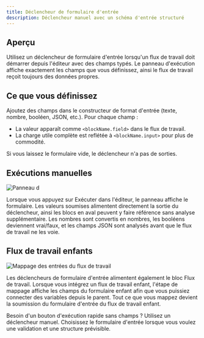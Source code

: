 ```yaml
---
title: Déclencheur de formulaire d'entrée
description: Déclencheur manuel avec un schéma d'entrée structuré
---
```



## Aperçu

Utilisez un déclencheur de formulaire d'entrée lorsqu'un flux de travail doit démarrer depuis l'éditeur avec des champs typés. Le panneau d'exécution affiche exactement les champs que vous définissez, ainsi le flux de travail reçoit toujours des données propres.

## Ce que vous définissez

Ajoutez des champs dans le constructeur de format d'entrée (texte, nombre, booléen, JSON, etc.). Pour chaque champ :

- La valeur apparaît comme `<blockName.field>` dans le flux de travail.
- La charge utile complète est reflétée à `<blockName.input>` pour plus de commodité.

Si vous laissez le formulaire vide, le déclencheur n'a pas de sorties.

## Exécutions manuelles

<div className='flex justify-center my-6'>
  <Image
    src='/static/triggers/input-form-panel-light.png'
    alt='Panneau d'exécution du formulaire d'entrée'
    width={400}
    height={250}
    className='rounded-xl border border-border shadow-sm'
  />
</div>

Lorsque vous appuyez sur Exécuter dans l'éditeur, le panneau affiche le formulaire. Les valeurs soumises alimentent directement la sortie du déclencheur, ainsi les blocs en aval peuvent y faire référence sans analyse supplémentaire. Les nombres sont convertis en nombres, les booléens deviennent vrai/faux, et les champs JSON sont analysés avant que le flux de travail ne les voie.

## Flux de travail enfants

<div className='flex justify-center my-6'>
  <Image
    src='/static/triggers/workflow-input-mapping-light.png'
    alt='Mappage des entrées du flux de travail'
    width={400}
    height={250}
    className='rounded-xl border border-border shadow-sm'
  />
</div>

Les déclencheurs de formulaire d'entrée alimentent également le bloc Flux de travail. Lorsque vous intégrez un flux de travail enfant, l'étape de mappage affiche les champs du formulaire enfant afin que vous puissiez connecter des variables depuis le parent. Tout ce que vous mappez devient la soumission du formulaire d'entrée du flux de travail enfant.

<Callout>
Besoin d'un bouton d'exécution rapide sans champs ? Utilisez un déclencheur manuel. Choisissez le formulaire d'entrée lorsque vous voulez une validation et une structure prévisible.
</Callout>
